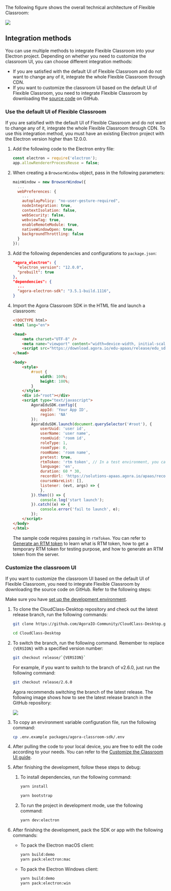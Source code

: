 <PlatformWrapper platform="electron">

The following figure shows the overall technical architecture of Flexible Classroom:

![](https://web-cdn.agora.io/docs-files/1653557375318)

## Integration methods

You can use multiple methods to integrate Flexible Classroom into your Electron project. Depending on whether you need to customize the classroom UI, you can choose different integration methods:

- If you are satisfied with the default UI of Flexible Classroom and do not want to change any of it, integrate the whole Flexible Classroom through CDN.
- If you want to customize the classroom UI based on the default UI of Flexible Classroom, you need to integrate Flexible Classroom by downloading the [source code](https://github.com/AgoraIO-Community/CloudClass-Desktop) on GitHub.

<a name="default_ui"></a>

### Use the default UI of Flexible Classroom

If you are satisfied with the default UI of Flexible Classroom and do not want to change any of it, integrate the whole Flexible Classroom through CDN. To use this integration method, you must have an existing Electron project with the Electron version higher than 12.0.0.

1. Add the following code to the Electron entry file:

   ```javascript
   const electron = require('electron');
   app.allowRendererProcessReuse = false;
   ```

2. When creating a `BrowserWindow` object, pass in the following parameters:

   ```javascript
   mainWindow = new BrowserWindow({
     ...
     webPreferences: {
       ...
       autoplayPolicy: "no-user-gesture-required",
       nodeIntegration: true,
       contextIsolation: false,
       webSecurity: false,
       webviewTag: true,
       enableRemoteModule: true,
       nativeWindowOpen: true,
       backgroundThrottling: false
     }
   });
   ```

3. Add the following dependencies and configurations to `package.json`:

   ```json
   "agora_electron": {
     "electron_version": "12.0.0",
     "prebuilt": true
   },
   "dependencies": {
     ...
     "agora-electron-sdk": "3.5.1-build.1116",
   }
   ```

4. Import the Agora Classroom SDK in the HTML file and launch a classroom:

    ```html
    <!DOCTYPE html>
    <html lang="en">

    <head>
        <meta charset="UTF-8" />
        <meta name="viewport" content="width=device-width, initial-scale=1" />
        <script src="https://download.agora.io/edu-apaas/release/edu_sdk@2.6.1.bundle.js"></script>
    </head>

    <body>
        <style>
            #root {
                width: 100%;
                height: 100%;
            }
        </style>
        <div id="root"></div>
        <script type="text/javascript">
            AgoraEduSDK.config({
                appId: 'Your App ID',
                region: 'NA'
            });
            AgoraEduSDK.launch(document.querySelector('#root'), {
                userUuid: 'user id',
                userName: 'user name',
                roomUuid: 'room id',
                roleType: 1,
                roomType: 0,
                roomName: 'room name',
                pretest: true,
                rtmToken: 'rtm token', // In a test environment, you can use a temporary RTM token; in a production or security environment, Agora strongly recommends that you use a server-generated RTM token.
                language: 'en',
                duration: 60 * 30,
                recordUrl: 'https://solutions-apaas.agora.io/apaas/record/dev/2.3.3/record_page.html',
                courseWareList: [],
                listener: (evt, args) => {
                },
            }).then(() => {
                console.log('start launch');
            }).catch((e) => {
                console.error('fail to launch', e);
            });
        </script>
    </body>
    </html>
    ```

    The sample code requires passing in `rtmToken`. You can refer to [Generate an RTM token](../reference/manage-agora-account#generate-an-rtm-token) to learn what is RTM token, how to get a temporary RTM token for testing purpose, and how to generate an RTM token from the server.

<a name="change_default_ui"></a>

### Customize the classroom UI

If you want to customize the classroom UI based on the default UI of Flexible Classroom, you need to integrate Flexible Classroom by downloading the source code on GitHub. Refer to the following steps:

<div class="alert info">Make sure you have <a href="/cn/agora-class/agora_class_quickstart_electron?platform=Electron#dev-env">set up the development environment</a>.</div>

1. To clone the CloudClass-Desktop repository and check out the latest release branch, run the following commands:

   ```bash
   git clone https://github.com/AgoraIO-Community/CloudClass-Desktop.git
   ```

   ```bash
   cd CloudClass-Desktop
   ```

2. To switch the branch, run the following command. Remember to replace `{VERSION}` with a specified version number:

   ```bash
   git checkout release/`{VERSION}`
   ```

   For example, if you want to switch to the branch of v2.6.0, just run the following command:

   ```bash
   git checkout release/2.6.0
   ```

   Agora recommends switching the branch of the latest release. The following image shows how to see the latest release branch in the GitHub repository:

   ![](https://web-cdn.agora.io/docs-files/1658916187924)

3. To copy an environment variable configuration file, run the following command:

   ```bash
   cp .env.example packages/agora-classroom-sdk/.env
   ```

4. After pulling the code to your local device, you are free to edit the code according to your needs. You can refer to the [Customize the Classroom UI guide](/en/agora-class/agora_class_custom_ui_web?platform=Electron).

5. After finishing the development, follow these steps to debug:

   1. To install dependencies, run the following command:

      ```bash
      yarn install
      ```

      ```bash
      yarn bootstrap
      ```

   2. To run the project in development mode, use the following command:

      ```bash
      yarn dev:electron
      ```

6. After finishing the development, pack the SDK or app with the following commands:

   - To pack the Electron macOS client:

      ```bash
      yarn build:demo
      yarn pack:electron:mac
      ```

   - To pack the Electron Windows client:

      ```bash
      yarn build:demo
      yarn pack:electron:win
      ```

</PlatformWrapper>